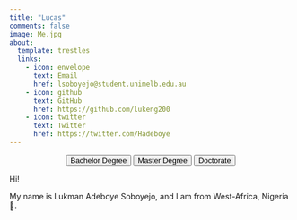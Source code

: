 ```yaml
---
title: "Lucas"
comments: false
image: Me.jpg
about:
  template: trestles
  links:
    - icon: envelope
      text: Email
      href: lsoboyejo@student.unimelb.edu.au
    - icon: github
      text: GitHub
      href: https://github.com/lukeng200
    - icon: twitter
      text: Twitter
      href: https://twitter.com/Hadeboye 
---
```


<center>

::: {.btn-group role="group" aria-label="About"}
<a href="about.html"> <button type="button" class="btn btn-primary me-md-2 btn-sm">Bachelor Degree</button></a> <a href="about-pt.html"> <button type="button" class="btn btn-primary me-md-2 btn-sm">Master Degree</button></a> <a href="about-es.html"><button type="button" class="btn btn-primary me-md-2 btn-sm">Doctorate</button></a>
:::

</center>

::: {#hero-heading}
Hi!

My name is Lukman Adeboye Soboyejo, and I am from West-Africa, Nigeria 💜.
:::
